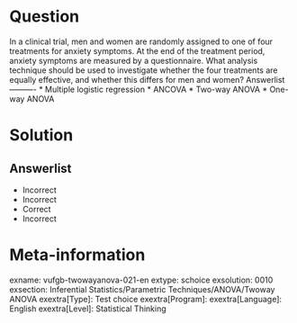 Question
========

In a clinical trial, men and women are randomly assigned to one of four treatments for anxiety symptoms. At the end of the treatment period, anxiety symptoms are measured by a questionnaire. What analysis technique should be used to investigate whether the four treatments are equally effective, and whether this differs for men and women? 
Answerlist
----------
* Multiple logistic regression
* ANCOVA
* Two-way ANOVA
* One-way ANOVA

Solution
========

Answerlist
----------
* Incorrect
* Incorrect
* Correct
* Incorrect

Meta-information
================
exname: vufgb-twowayanova-021-en
extype: schoice
exsolution: 0010
exsection: Inferential Statistics/Parametric Techniques/ANOVA/Twoway ANOVA
exextra[Type]: Test choice
exextra[Program]: 
exextra[Language]: English
exextra[Level]: Statistical Thinking

